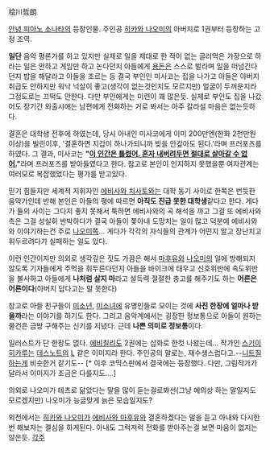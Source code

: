 桧川哲朗

[[안녕 피아노 소나타]]의 등장인물. 
주인공 [[히카와 나오미]]의 아버지로 1권부터 등장하는 고정 조역.

'''일단''' 음악 평론가를 하고 있지만 실제로 일을 제대로 한 적이 없는 글러먹은 가장으로 하라는 일은 안하고 게임만 하고 논다던지 아들에게 [[용돈]]은 스스로 벌라며 일을 떠넘긴다던지 밥을 해달라고 아들을 조르는 등 결국 부인인 미사코는 집을 나가고 아들은 아버지 취급도 안하지만 워낙 넉살이 좋고(생각이 없는것인지도 모르지만) 얼굴이 두꺼운지라 그정도로는 끄떡도 안한다. 다만 부인에게는 미련이 꽤 많은듯. 실제로 부인도 집을 나갔어도 장기간 외출시에는 남편에게 전화하는 거로 봐서는 아주 갈라설 마음은 없는듯하다.

결혼은 대학생 전후에 하였는데, 당시 아내인 미사코에게 이미 200만엔(한화 2천만원 이상)을 빌린이후, '결혼하면 지갑이 하나가되니까 빚을 안갚아도 된다.'라며 프러포즈를 하였다. 그 결과, 미사코는 '''"[[동정혼|이 인간은 틀렸어. 혼자 내버려두면 절대로 살아갈 수 없어.]]"'''라며 프러포즈를 받아들였다고 한다.
참고로 본인이 인지하지 못했을뿐 여자관계는 여러모로 복잡했었다는 평가를 받고있다.

믿기 힘들지만 세계적 지휘자인 [[에비사와 치사토]]와는 대학 동기 사이로 한쪽은 번듯한 음악가인데 반해 본인은 아들의 평에 따르면 '''아직도 진급 못한 대학생'''같다고 한다. 게다가 둘의 사이는 그다지 좋지 못해서 툭하면 에비사와의 곡 해석을 까고 그걸 또 에비사와 측은 그걸 성실히 반박하다가 결국 아들이 쫓아내 도망치는 일이 많고 덕분에 에비사와와 이야기하는건 주로 [[히카와 나오미|나오미]]쪽... 게다가 각각의 자식들의 관계가 어떤지 알고 장난치고 휘두르려다가 실패하는 일도 있다. 

이런 인간이지만 의외로 생각깊은 짓도 가끔은 해서 [[에비사와 마후유|마후유]]와 [[히카와 나오미|나오미]]의 일에 방해되지 않도록 기자들에게 주먹을 휘두른다던지 아들을 바이크에 태우고 신호위반에 속도위반을 불사하고 아들에게 '''나처럼 살지 마'''라고 설득력 절절한 충고를 해주기도 하는 '''어른은 어른이다'''(아버지 답다고는 말 못한다)

참고로 아들 친구들이 [[미소년]], [[미소녀]]에 유명인들로 모이는 것에 '''사진 한장에 얼마나 받을까'''라는 이야기를 하기도 한다. 그리고 음악계에서는 굉장한 정보통으로 아들이 원하는 물건은 금방 구해주는 신기를 지녔다. 근데 '''나쁜 의미로 정보통'''이다.

일러스트가 단 한장도 없다. [[에비사와 치사토|에비칠리]]도 2권에는 삽화로 한컷 나왔는데... 작가인 [[스기이 히카루]]는 [[데스노트]]의 [[L]] 같은 이미지라 한다. 주인공의 말로는, 재수생스럽다고.--[[니트]]질하는게 비슷한거 같기도-- [* 이후 코믹스판에서 결국에는 등장했다. 다만, 그림작가가 달라서 이미지가 조금은 다를지도....]

의외로 나오미가 테츠로 닮았다는 말을 많이 듣는걸로봐선(그냥 예의상 하는 말일지도 모르겠지만) 나오미가 능글맞게 늙은 모습일지도?

외전에서는 [[히카와 나오미]]가 [[에비사와 마후유]]와 결혼하겠다는 말을 듣고 아내와 다시한번 해보자는 결심을 하게된다. 아내도 그럭저럭 전화를 받아주는걸 보면 마음이 없지는 않은듯.
[[각주]]
